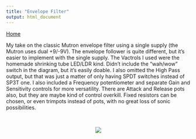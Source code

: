 ```yaml
---
title: "Envelope Filter"
output: html_document
---
```


[Home](../)

My take on the classic Mutron envelope filter using a single supply (the Mutron uses dual +9/-9V). The envelope follower is quite different, but it's easier to implement with the single supply. The Vactrols I used were the homemade shrinking tube LED/LDR kind. Didn't include the "wah/wow" switch in the diagram, but it's easily doable. I also omitted the High Pass output, but that was just a matter of only having SPDT switches instead of SP3T one. I also included a Frequency potentiometer and separate Gain and Sensitivity controls for more versatility. There are Attack and Release pots also, but they are maybe kind of control overkill. Fixed resistors can be chosen, or even trimpots instead of pots, with no great loss of sonic possibilities. 

<br>

<center>

![](../img/envelope.jpg)

</center>